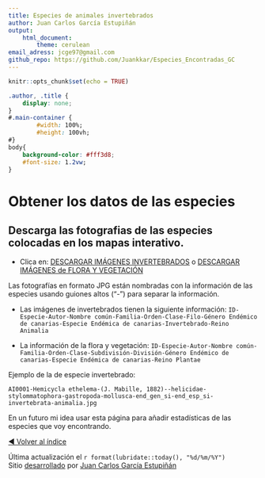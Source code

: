 ```yaml
---
title: Especies de animales invertebrados
author: Juan Carlos García Estupiñán
output: 
    html_document:
        theme: cerulean
email_adress: jcge97@gmail.com
github_repo: https://github.com/Juankkar/Especies_Encontradas_GC
---
```


```r
knitr::opts_chunk$set(echo = TRUE)
```

```css
.author, .title {
    display: none;
}
#.main-container {
        #width: 100%;
        #height: 100vh;
#}
body{
    background-color: #fff3d8;
    #font-size: 1.2vw;
}
```

# Obtener los datos de las especies

## Descarga las fotografias de las especies colocadas en los mapas interativo.

* Clica en: [DESCARGAR IMÁGENES INVERTEBRADOS](https://www.dropbox.com/scl/fo/j8wy15nzlrpn98dkpsu6e/h?rlkey=27la6qjalew06kc9wy3cgundv&dl=1) o [DESCARGAR IMÁGENES de FLORA Y VEGETACIÓN](https://www.dropbox.com/scl/fo/z9ad8tcbh02d2zy7g7xf0/h?rlkey=yvu3gii63sfvpicsgplvbty88&dl=1) 

Las fotografías en formato JPG están nombradas con la información de las especies usando guiones altos ("-") para separar la información.

* Las imágenes de invertebrados tienen la siguiente información: ```ID-Especie-Autor-Nombre común-Familia-Orden-Clase-Filo-Género Endémico de canarias-Especie Endémica de canarias-Invertebrado-Reino Animalia``` 

* La información de la flora y vegetación: ```ID-Especie-Autor-Nombre común-Familia-Orden-Clase-Subdivisión-División-Género Endémico de canarias-Especie Endémica de canarias-Reino Plantae``` 

Ejemplo de la de especie invertebrado:

```
AI0001-Hemicycla ethelema-(J. Mabille, 1882)--helicidae-stylommatophora-gastropoda-mollusca-end_gen_si-end_esp_si-invertebrata-animalia.jpg
```

En un futuro mi idea usar esta página para añadir estadísticas de las especies que voy encontrando.

<a href="./">&#9664; Volver al índice</a>

Última actualización el `r format(lubridate::today(), "%d/%m/%Y")`  
Sitio [desarrollado](`r rmarkdown::metadata$github_repo`) por [Juan Carlos García Estupiñán](mailto:`r rmarkdown::metadata$email_adress`)